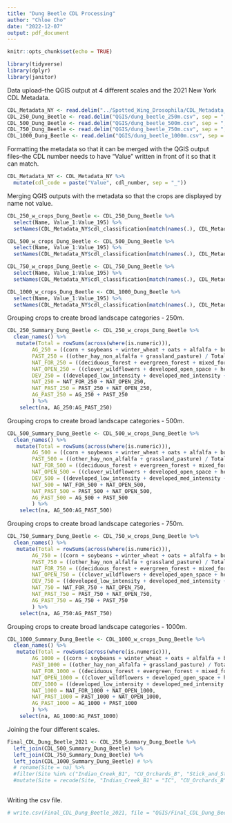 ```yaml
---
title: "Dung Beetle CDL Processing"
author: "Chloe Cho"
date: "2022-12-07"
output: pdf_document
---
```


```r

knitr::opts_chunk$set(echo = TRUE)

library(tidyverse)
library(dplyr)
library(janitor)

```

Data upload--the QGIS output at 4 different scales and the 2021 New York CDL Metadata.

```r

CDL_Metadata_NY <- read.delim("../Spotted_Wing_Drosophila/CDL_Metadata_2021_NY.csv", sep = ",")
CDL_250_Dung_Beetle <- read.delim("QGIS/dung_beetle_250m.csv", sep = ",")
CDL_500_Dung_Beetle <- read.delim("QGIS/dung_beetle_500m.csv", sep = ",")
CDL_750_Dung_Beetle <- read.delim("QGIS/dung_beetle_750m.csv", sep = ",")
CDL_1000_Dung_Beetle <- read.delim("QGIS/dung_beetle_1000m.csv", sep = ",")

```

Formatting the metadata so that it can be merged with the QGIS output files--the CDL number needs to have "Value" written in front of it so that it can match.

```r

CDL_Metadata_NY <- CDL_Metadata_NY %>% 
  mutate(cdl_code = paste("Value", cdl_number, sep = "_"))

```

Merging QGIS outputs with the metadata so that the crops are displayed by name not value.

```r

CDL_250_w_crops_Dung_Beetle <- CDL_250_Dung_Beetle %>% 
  select(Name, Value_1:Value_195) %>% 
  setNames(CDL_Metadata_NY$cdl_classification[match(names(.), CDL_Metadata_NY$cdl_code)])

CDL_500_w_crops_Dung_Beetle <- CDL_500_Dung_Beetle %>% 
  select(Name, Value_1:Value_195) %>% 
  setNames(CDL_Metadata_NY$cdl_classification[match(names(.), CDL_Metadata_NY$cdl_code)])

CDL_750_w_crops_Dung_Beetle <- CDL_750_Dung_Beetle %>% 
  select(Name, Value_1:Value_195) %>% 
  setNames(CDL_Metadata_NY$cdl_classification[match(names(.), CDL_Metadata_NY$cdl_code)])

CDL_1000_w_crops_Dung_Beetle <- CDL_1000_Dung_Beetle %>% 
  select(Name, Value_1:Value_195) %>% 
  setNames(CDL_Metadata_NY$cdl_classification[match(names(.), CDL_Metadata_NY$cdl_code)])

```

Grouping crops to create broad landscape categories - 250m.

```r

CDL_250_Summary_Dung_Beetle <- CDL_250_w_crops_Dung_Beetle %>% 
  clean_names() %>% 
   mutate(Total = rowSums(across(where(is.numeric))),
        AG_250 = ((corn + soybeans + winter_wheat + oats + alfalfa + buckwheat + fallow_idle_cropland) / Total),
        PAST_250 = ((other_hay_non_alfalfa + grassland_pasture) / Total),
        NAT_FOR_250 = ((deciduous_forest + evergreen_forest + mixed_forest + woody_wetlands) / Total), 
        NAT_OPEN_250 = ((clover_wildflowers + developed_open_space + herbaceous_wetlands) / Total),
        DEV_250 = ((developed_low_intensity + developed_med_intensity + developed_high_intensity + barren) / Total),
        NAT_250 = NAT_FOR_250 + NAT_OPEN_250,  
        NAT_PAST_250 = PAST_250 + NAT_OPEN_250, 
        AG_PAST_250 = AG_250 + PAST_250
        ) %>% 
    select(na, AG_250:AG_PAST_250)

```

Grouping crops to create broad landscape categories - 500m.

```r

CDL_500_Summary_Dung_Beetle <- CDL_500_w_crops_Dung_Beetle %>% 
  clean_names() %>% 
   mutate(Total = rowSums(across(where(is.numeric))),
        AG_500 = ((corn + soybeans + winter_wheat + oats + alfalfa + buckwheat + fallow_idle_cropland) / Total),
        PAST_500 = ((other_hay_non_alfalfa + grassland_pasture) / Total),
        NAT_FOR_500 = ((deciduous_forest + evergreen_forest + mixed_forest + woody_wetlands) / Total), 
        NAT_OPEN_500 = ((clover_wildflowers + developed_open_space + herbaceous_wetlands) / Total),
        DEV_500 = ((developed_low_intensity + developed_med_intensity + developed_high_intensity + barren) / Total),
        NAT_500 = NAT_FOR_500 + NAT_OPEN_500,  
        NAT_PAST_500 = PAST_500 + NAT_OPEN_500, 
        AG_PAST_500 = AG_500 + PAST_500
        ) %>% 
    select(na, AG_500:AG_PAST_500)

```

Grouping crops to create broad landscape categories - 750m.

```r

CDL_750_Summary_Dung_Beetle <- CDL_750_w_crops_Dung_Beetle %>% 
  clean_names() %>% 
   mutate(Total = rowSums(across(where(is.numeric))),
        AG_750 = ((corn + soybeans + winter_wheat + oats + alfalfa + buckwheat + fallow_idle_cropland) / Total),
        PAST_750 = ((other_hay_non_alfalfa + grassland_pasture) / Total),
        NAT_FOR_750 = ((deciduous_forest + evergreen_forest + mixed_forest + woody_wetlands) / Total), 
        NAT_OPEN_750 = ((clover_wildflowers + developed_open_space + herbaceous_wetlands) / Total),
        DEV_750 = ((developed_low_intensity + developed_med_intensity + developed_high_intensity + barren) / Total),
        NAT_750 = NAT_FOR_750 + NAT_OPEN_750,  
        NAT_PAST_750 = PAST_750 + NAT_OPEN_750, 
        AG_PAST_750 = AG_750 + PAST_750
        ) %>% 
    select(na, AG_750:AG_PAST_750)

```

Grouping crops to create broad landscape categories - 1000m.

```r

CDL_1000_Summary_Dung_Beetle <- CDL_1000_w_crops_Dung_Beetle %>% 
  clean_names() %>% 
   mutate(Total = rowSums(across(where(is.numeric))),
        AG_1000 = ((corn + soybeans + winter_wheat + oats + alfalfa + buckwheat + fallow_idle_cropland) / Total),
        PAST_1000 = ((other_hay_non_alfalfa + grassland_pasture) / Total),
        NAT_FOR_1000 = ((deciduous_forest + evergreen_forest + mixed_forest + woody_wetlands) / Total), 
        NAT_OPEN_1000 = ((clover_wildflowers + developed_open_space + herbaceous_wetlands) / Total),
        DEV_1000 = ((developed_low_intensity + developed_med_intensity + developed_high_intensity + barren) / Total),
        NAT_1000 = NAT_FOR_1000 + NAT_OPEN_1000,  
        NAT_PAST_1000 = PAST_1000 + NAT_OPEN_1000, 
        AG_PAST_1000 = AG_1000 + PAST_1000
        ) %>% 
    select(na, AG_1000:AG_PAST_1000)

```

Joining the four different scales.

```r

Final_CDL_Dung_Beetle_2021 <- CDL_250_Summary_Dung_Beetle %>% 
  left_join(CDL_500_Summary_Dung_Beetle) %>% 
  left_join(CDL_750_Summary_Dung_Beetle) %>% 
  left_join(CDL_1000_Summary_Dung_Beetle) # %>% 
  # rename(Site = na) %>% 
  #filter(Site %in% c("Indian_Creek_B1", "CU_Orchards_B", "Stick_and_Stone_B", "West_Haven_B", "Grisamore_B", "Silver_Queen_B", "Shared_Roots_B2", "Cassim_B","Buried_Treasures_B", "Research_North_B2","Fellenz_B","Full_Circle_B","Sampson_B", "Remembrance_B")) %>% 
  #mutate(Site = recode(Site, "Indian_Creek_B1" = "IC", "CU_Orchards_B" = "CO", "Stick_and_Stone_B" = "SS", "West_Haven_B" = "WH", "Grisamore_B" = "GR", "Silver_Queen_B" = "SQ", "Shared_Roots_B2" = "SR", "Cassim_B" = "CA", "Buried_Treasures_B" = "BT", "Research_North_B2" = "RN", "Fellenz_B" = "FE", "Full_Circle_B" = "FC", "Sampson_B" = "SA", "Remembrance_B" = "RE"))
  
```
Writing the csv file.

```r

# write.csv(Final_CDL_Dung_Beetle_2021, file = "QGIS/Final_CDL_Dung_Beetle_2021.csv")

```
